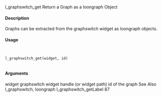 l_graphswitch_get Return a Graph as a loongraph Object

#### Description 

Graphs can be extracted from the graphswitch widget as loongraph objects.

#### Usage
<pre><code>

l_graphswitch_get(widget, id)

</code></pre>
#### Arguments 

widget graphswitch widget handle (or widget path)
id of the graph
See Also
l_graphswitch, loongraph
l_graphswitch_getLabel 87
